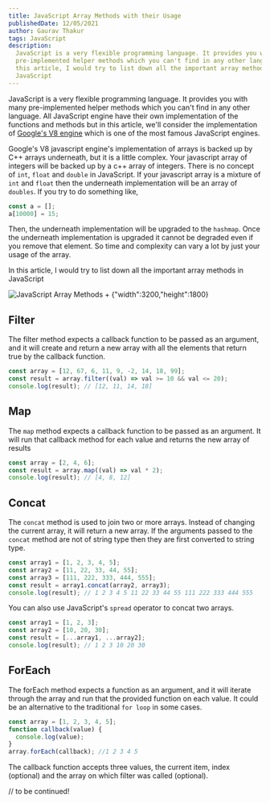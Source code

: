 ```yaml
---
title: JavaScript Array Methods with their Usage
publishedDate: 12/05/2021
author: Gaurav Thakur
tags: JavaScript
description:
  JavaScript is a very flexible programming language. It provides you with many
  pre-implemented helper methods which you can't find in any other language. In
  this article, I would try to list down all the important array methods in
  JavaScript
---
```


JavaScript is a very flexible programming language. It provides you with many
pre-implemented helper methods which you can't find in any other language. All
JavaScript engine have their own implementation of the functions and methods but
in this article, we'll consider the implementation of
[Google's V8 engine](https://v8.dev/) which is one of the most famous JavaScript
engines.

Google's V8 javascript engine's implementation of arrays is backed up by C++
arrays underneath, but it is a little complex. Your javascript array of integers
will be backed up by a c++ array of integers. There is no concept of `int`,
`float` and `double` in JavaScript. If your javascript array is a mixture of
`int` and `float` then the underneath implementation will be an array of
`doubles`. If you try to do something like,

```javascript
const a = [];
a[10000] = 15;
```

Then, the underneath implementation will be upgraded to the `hashmap`. Once the
underneath implementation is upgraded it cannot be degraded even if you remove
that element. So time and complexity can vary a lot by just your usage of the
array.

In this article, I would try to list down all the important array methods in
JavaScript

![JavaScript Array Methods + `{"width":3200,"height":1800}`](/images/javascript-array-methods.png 'JavaScript Array Methods')

## Filter

The filter method expects a callback function to be passed as an argument, and
it will create and return a new array with all the elements that return true by
the callback function.

```javascript
const array = [12, 67, 6, 11, 9, -2, 14, 18, 99];
const result = array.filter((val) => val >= 10 && val <= 20);
console.log(result); // [12, 11, 14, 18]
```

## Map

The `map` method expects a callback function to be passed as an argument. It
will run that callback method for each value and returns the new array of
results

```javascript
const array = [2, 4, 6];
const result = array.map((val) => val * 2);
console.log(result); // [4, 8, 12]
```

## Concat

The `concat` method is used to join two or more arrays. Instead of changing the
current array, it will return a new array. If the arguments passed to the
`concat` method are not of string type then they are first converted to string
type.

```javascript
const array1 = [1, 2, 3, 4, 5];
const array2 = [11, 22, 33, 44, 55];
const array3 = [111, 222, 333, 444, 555];
const result = array1.concat(array2, array3);
console.log(result); // 1 2 3 4 5 11 22 33 44 55 111 222 333 444 555
```

You can also use JavaScript's `spread` operator to concat two arrays.

```javascript
const array1 = [1, 2, 3];
const array2 = [10, 20, 30];
const result = [...array1, ...array2];
console.log(result); // 1 2 3 10 20 30
```

## ForEach

The forEach method expects a function as an argument, and it will iterate
through the array and run that the provided function on each value. It could be
an alternative to the traditional `for loop` in some cases.

```javascript
const array = [1, 2, 3, 4, 5];
function callback(value) {
  console.log(value);
}
array.forEach(callback); //1 2 3 4 5
```

The callback function accepts three values, the current item, index (optional)
and the array on which filter was called (optional).

// to be continued!
